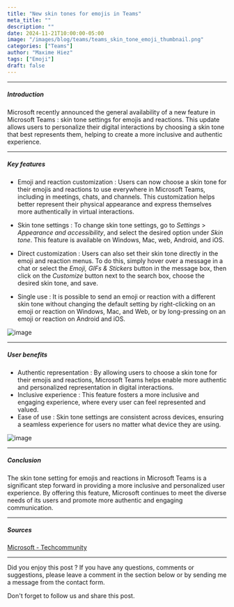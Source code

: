 ```yaml
---
title: "New skin tones for emojis in Teams"
meta_title: ""
description: ""
date: 2024-11-21T10:00:00-05:00
image: "/images/blog/teams/teams_skin_tone_emoji_thumbnail.png"
categories: ["Teams"]
author: "Maxime Hiez"
tags: ["Emoji"]
draft: false
---
```

---

##### Introduction
Microsoft recently announced the general availability of a new feature in Microsoft Teams : skin tone settings for emojis and reactions. This update allows users to personalize their digital interactions by choosing a skin tone that best represents them, helping to create a more inclusive and authentic experience.

---

##### Key features
- Emoji and reaction customization : Users can now choose a skin tone for their emojis and reactions to use everywhere in Microsoft Teams, including in meetings, chats, and channels. This customization helps better represent their physical appearance and express themselves more authentically in virtual interactions.

- Skin tone settings : To change skin tone settings, go to *Settings* > *Appearance and accessibility*, and select the desired option under *Skin tone*. This feature is available on Windows, Mac, web, Android, and iOS.

- Direct customization : Users can also set their skin tone directly in the emoji and reaction menus. To do this, simply hover over a message in a chat or select the *Emoji, GIFs & Stickers* button in the message box, then click on the *Customize* button next to the search box, choose the desired skin tone, and save.

- Single use : It is possible to send an emoji or reaction with a different skin tone without changing the default setting by right-clicking on an emoji or reaction on Windows, Mac, and Web, or by long-pressing on an emoji or reaction on Android and iOS.

![image](/images/blog/teams/teams_skin_tone_emoji_001.png)

---

##### User benefits
- Authentic representation : By allowing users to choose a skin tone for their emojis and reactions, Microsoft Teams helps enable more authentic and personalized representation in digital interactions.
- Inclusive experience : This feature fosters a more inclusive and engaging experience, where every user can feel represented and valued.
- Ease of use : Skin tone settings are consistent across devices, ensuring a seamless experience for users no matter what device they are using.

![image](/images/blog/teams/teams_skin_tone_emoji_002.png)

---

##### Conclusion
The skin tone setting for emojis and reactions in Microsoft Teams is a significant step forward in providing a more inclusive and personalized user experience. By offering this feature, Microsoft continues to meet the diverse needs of its users and promote more authentic and engaging communication.

---

##### Sources
[Microsoft - Techcommunity](https://techcommunity.microsoft.com/blog/microsoft365insiderblog/new-skin-tone-settings-in-microsoft-teams/4261358)

---


Did you enjoy this post ? If you have any questions, comments or suggestions, please leave a comment in the section below or by sending me a message from the contact form.

Don't forget to follow us and share this post.